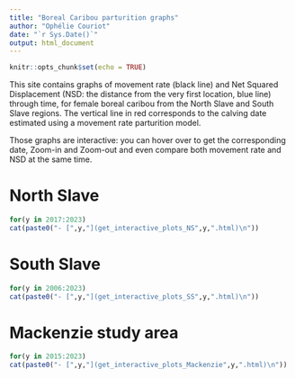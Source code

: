 ```yaml
---
title: "Boreal Caribou parturition graphs"
author: "Ophélie Couriot"
date: "`r Sys.Date()`"
output: html_document
---
```


```r
knitr::opts_chunk$set(echo = TRUE)
```

This site contains graphs of movement rate (black line) and Net Squared Displacement (NSD: the distance from the very first location, blue line) through time, for female boreal caribou from the North Slave and South Slave regions. The vertical line in red corresponds to the calving date estimated using a movement rate parturition model.

Those graphs are interactive: you can hover over to get the corresponding date, Zoom-in and Zoom-out and even compare both movement rate and NSD at the same time. 


# North Slave

```r
for(y in 2017:2023)
cat(paste0("- [",y,"](get_interactive_plots_NS",y,".html)\n"))
```

# South Slave

```r
for(y in 2006:2023)
cat(paste0("- [",y,"](get_interactive_plots_SS",y,".html)\n"))
```

# Mackenzie study area

```r
for(y in 2015:2023)
cat(paste0("- [",y,"](get_interactive_plots_Mackenzie",y,".html)\n"))
```
